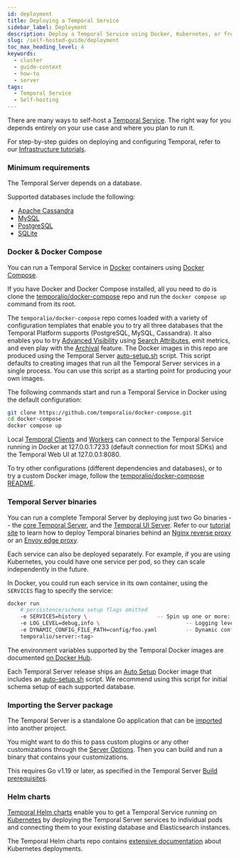 ```yaml
---
id: deployment
title: Deploying a Temporal Service
sidebar_label: Deployment
description: Deploy a Temporal Service using Docker, Kubernetes, or from scratch. Requires a database such as Apache Cassandra, MySQL, or PostgreSQL. Customize setup for your infrastructure and tooling.
slug: /self-hosted-guide/deployment
toc_max_heading_level: 4
keywords:
  - cluster
  - guide-context
  - how-to
  - server
tags:
  - Temporal Service
  - Self-hosting
---
```


There are many ways to self-host a [Temporal Service](/temporal-service).
The right way for you depends entirely on your use case and where you plan to run it.

For step-by-step guides on deploying and configuring Temporal, refer to our [Infrastructure tutorials](https://learn.temporal.io/tutorials/infrastructure/).

### Minimum requirements

The Temporal Server depends on a database.

Supported databases include the following:

- [Apache Cassandra](/self-hosted-guide/visibility#cassandra)
- [MySQL](/self-hosted-guide/visibility#mysql)
- [PostgreSQL](/self-hosted-guide/visibility#postgresql)
- [SQLite](/self-hosted-guide/visibility#sqlite)

### Docker & Docker Compose

You can run a Temporal Service in [Docker](https://docs.docker.com/engine/install) containers using [Docker Compose](https://docs.docker.com/compose/install).

If you have Docker and Docker Compose installed, all you need to do is clone the [temporalio/docker-compose](https://github.com/temporalio/docker-compose) repo and run the `docker compose up` command from its root.

The `temporalio/docker-compose` repo comes loaded with a variety of configuration templates that enable you to try all three databases that the Temporal Platform supports (PostgreSQL, MySQL, Cassandra).
It also enables you to try [Advanced Visibility](/visibility#advanced-visibility) using [Search Attributes](/search-attribute), emit metrics, and even play with the [Archival](/temporal-service#archival) feature.
The Docker images in this repo are produced using the Temporal Server [auto-setup.sh](https://github.com/temporalio/docker-builds/blob/main/docker/auto-setup.sh) script.
This script defaults to creating images that run all the Temporal Server services in a single process.
You can use this script as a starting point for producing your own images.

The following commands start and run a Temporal Service in Docker using the default configuration:

```bash
git clone https://github.com/temporalio/docker-compose.git
cd docker-compose
docker compose up
```

Local [Temporal Clients](/encyclopedia/temporal-sdks#temporal-client) and [Workers](/workers) can connect to the Temporal Service running in Docker at 127.0.0.1:7233 (default connection for most SDKs) and the Temporal Web UI at 127.0.0.1:8080.

To try other configurations (different dependencies and databases), or to try a custom Docker image, follow the [temporalio/docker-compose README](https://github.com/temporalio/docker-compose/blob/main/README.md).

### Temporal Server binaries

You can run a complete Temporal Server by deploying just two Go binaries -- the [core Temporal Server](https://github.com/temporalio/temporal/releases/), and the [Temporal UI Server](https://github.com/temporalio/ui-server/releases).
Refer to our [tutorial site](https://learn.temporal.io/) to learn how to deploy Temporal binaries behind an [Nginx reverse proxy](https://learn.temporal.io/tutorials/infrastructure/nginx-sqlite-binary/) or an [Envoy edge proxy](https://learn.temporal.io/tutorials/infrastructure/envoy-sqlite-binary/).

Each service can also be deployed separately.
For example, if you are using Kubernetes, you could have one service per pod, so they can scale independently in the future.

In Docker, you could run each service in its own container, using the `SERVICES` flag to specify the service:

```bash
docker run
    # persistence/schema setup flags omitted
    -e SERVICES=history \                      -- Spin up one or more: history, matching, worker, frontend
    -e LOG_LEVEL=debug,info \                           -- Logging level
    -e DYNAMIC_CONFIG_FILE_PATH=config/foo.yaml         -- Dynamic config file to be watched
    temporalio/server:<tag>
```

The environment variables supported by the Temporal Docker images are documented [on Docker Hub](https://hub.docker.com/r/temporalio/auto-setup).

Each Temporal Server release ships an [Auto Setup](https://temporal.io/blog/auto-setup) Docker image that includes an [auto-setup.sh](https://github.com/temporalio/docker-builds/blob/main/docker/auto-setup.sh) script.
We recommend using this script for initial schema setup of each supported database.

### Importing the Server package

The Temporal Server is a standalone Go application that can be [imported](/references/server-options) into another project.

You might want to do this to pass custom plugins or any other customizations through the [Server Options](/references/server-options).
Then you can build and run a binary that contains your customizations.

This requires Go v1.19 or later, as specified in the Temporal Server [Build prerequisites](https://github.com/temporalio/temporal/blob/main/CONTRIBUTING.md#build-prerequisites).

### Helm charts

[Temporal Helm charts](https://github.com/temporalio/helm-charts) enable you to get a Temporal Service running on [Kubernetes](https://kubernetes.io/) by deploying the Temporal Server services to individual pods and connecting them to your existing database and Elasticsearch instances.

The Temporal Helm charts repo contains [extensive documentation](https://github.com/temporalio/helm-charts/blob/main/README.md) about Kubernetes deployments.
